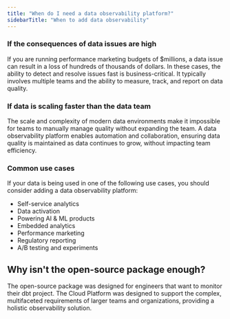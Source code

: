 ```yaml
---
title: "When do I need a data observability platform?"
sidebarTitle: "When to add data observability"
---
```



### If the consequences of data issues are high
If you are running performance marketing budgets of $millions, a data issue can result in a loss of hundreds of thousands of dollars. 
In these cases, the ability to detect and resolve issues fast is business-critical. It typically involves multiple teams and the ability to measure, track, and report on data quality.  

### If data is scaling faster than the data team 
The scale and complexity of modern data environments make it impossible for teams to manually manage quality without expanding the team.  A data observability platform enables automation and collaboration, ensuring data quality is maintained as data continues to grow, without impacting team efficiency. 

### Common use cases
If your data is being used in one of the following use cases, you should consider adding a data observability platform:
- Self-service analytics 
- Data activation
- Powering AI & ML products
- Embedded analytics 
- Performance marketing 
- Regulatory reporting 
- A/B testing and experiments 

## Why isn't the open-source package enough?
The open-source package was designed for engineers that want to monitor their dbt project. The Cloud Platform was designed to support the complex, multifaceted requirements of larger teams and organizations, providing a holistic observability solution.
